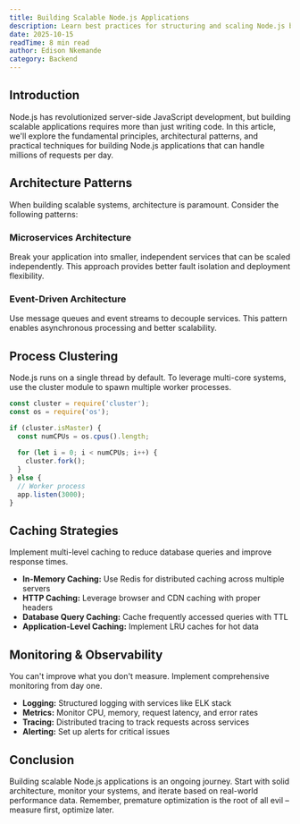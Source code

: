 ```yaml
---
title: Building Scalable Node.js Applications
description: Learn best practices for structuring and scaling Node.js backends for production environments. Discover clustering, load balancing, caching strategies, and monitoring techniques.
date: 2025-10-15
readTime: 8 min read
author: Edison Nkemande
category: Backend
---
```


## Introduction

Node.js has revolutionized server-side JavaScript development, but building scalable applications requires more than just writing code. In this article, we'll explore the fundamental principles, architectural patterns, and practical techniques for building Node.js applications that can handle millions of requests per day.

## Architecture Patterns

When building scalable systems, architecture is paramount. Consider the following patterns:

### Microservices Architecture

Break your application into smaller, independent services that can be scaled independently. This approach provides better fault isolation and deployment flexibility.

### Event-Driven Architecture

Use message queues and event streams to decouple services. This pattern enables asynchronous processing and better scalability.

## Process Clustering

Node.js runs on a single thread by default. To leverage multi-core systems, use the cluster module to spawn multiple worker processes.

```javascript
const cluster = require('cluster');
const os = require('os');

if (cluster.isMaster) {
  const numCPUs = os.cpus().length;
  
  for (let i = 0; i < numCPUs; i++) {
    cluster.fork();
  }
} else {
  // Worker process
  app.listen(3000);
}
```

## Caching Strategies

Implement multi-level caching to reduce database queries and improve response times.

- **In-Memory Caching:** Use Redis for distributed caching across multiple servers
- **HTTP Caching:** Leverage browser and CDN caching with proper headers
- **Database Query Caching:** Cache frequently accessed queries with TTL
- **Application-Level Caching:** Implement LRU caches for hot data

## Monitoring & Observability

You can't improve what you don't measure. Implement comprehensive monitoring from day one.

- **Logging:** Structured logging with services like ELK stack
- **Metrics:** Monitor CPU, memory, request latency, and error rates
- **Tracing:** Distributed tracing to track requests across services
- **Alerting:** Set up alerts for critical issues

## Conclusion

Building scalable Node.js applications is an ongoing journey. Start with solid architecture, monitor your systems, and iterate based on real-world performance data. Remember, premature optimization is the root of all evil – measure first, optimize later.
